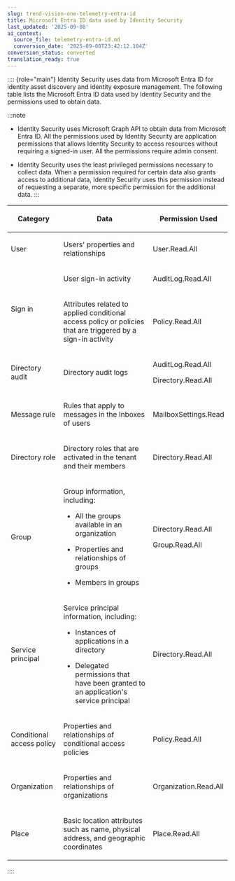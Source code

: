 ```yaml
---
slug: trend-vision-one-telemetry-entra-id
title: Microsoft Entra ID data used by Identity Security
last_updated: '2025-09-08'
ai_context:
  source_file: telemetry-entra-id.md
  conversion_date: '2025-09-08T23:42:12.104Z'
conversion_status: converted
translation_ready: true
---
```


:::: {role="main"}
Identity Security uses data from Microsoft Entra ID for identity asset discovery and identity exposure management. The following table lists the Microsoft Entra ID data used by Identity Security and the permissions used to obtain data.

:::note

- Identity Security uses Microsoft Graph API to obtain data from Microsoft Entra ID. All the permissions used by Identity Security are application permissions that allows Identity Security to access resources without requiring a signed-in user. All the permissions require admin consent.

- Identity Security uses the least privileged permissions necessary to collect data. When a permission required for certain data also grants access to additional data, Identity Security uses this permission instead of requesting a separate, more specific permission for the additional data.
:::

<table>
<colgroup>
<col style="width: 25%" />
<col style="width: 50%" />
<col style="width: 25%" />
</colgroup>
<thead>
<tr>
<th><p>Category</p></th>
<th><p>Data</p></th>
<th><p>Permission Used</p></th>
</tr>
</thead>
<tbody>
<tr>
<td><p>User</p></td>
<td><p>Users' properties and relationships</p></td>
<td><p>User.Read.All</p></td>
</tr>
<tr>
<td rowspan="2"><p>Sign in</p></td>
<td><p>User sign-in activity</p></td>
<td><p>AuditLog.Read.All</p></td>
</tr>
<tr>
<td><p>Attributes related to applied conditional access policy or policies that are triggered by a sign-in activity</p></td>
<td><p>Policy.Read.All</p></td>
</tr>
<tr>
<td><p>Directory audit</p></td>
<td><p>Directory audit logs</p></td>
<td><p>AuditLog.Read.All</p>
<p>Directory.Read.All</p></td>
</tr>
<tr>
<td><p>Message rule</p></td>
<td><p>Rules that apply to messages in the Inboxes of users</p></td>
<td><p>MailboxSettings.Read</p></td>
</tr>
<tr>
<td><p>Directory role</p></td>
<td><p>Directory roles that are activated in the tenant and their members</p></td>
<td><p>Directory.Read.All</p></td>
</tr>
<tr>
<td><p>Group</p></td>
<td><p>Group information, including:</p>
<ul>
<li><p>All the groups available in an organization</p></li>
<li><p>Properties and relationships of groups</p></li>
<li><p>Members in groups</p></li>
</ul></td>
<td><p>Directory.Read.All</p>
<p>Group.Read.All</p></td>
</tr>
<tr>
<td><p>Service principal</p></td>
<td><p>Service principal information, including:</p>
<ul>
<li><p>Instances of applications in a directory</p></li>
<li><p>Delegated permissions that have been granted to an application's service principal</p></li>
</ul></td>
<td><p>Directory.Read.All</p></td>
</tr>
<tr>
<td><p>Conditional access policy</p></td>
<td><p>Properties and relationships of conditional access policies</p></td>
<td><p>Policy.Read.All</p></td>
</tr>
<tr>
<td><p>Organization</p></td>
<td><p>Properties and relationships of organizations</p></td>
<td><p>Organization.Read.All</p></td>
</tr>
<tr>
<td><p>Place</p></td>
<td><p>Basic location attributes such as name, physical address, and geographic coordinates</p></td>
<td><p>Place.Read.All</p></td>
</tr>
</tbody>
</table>
::::
